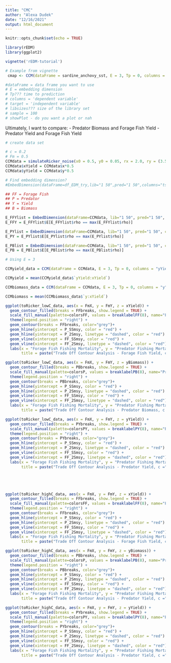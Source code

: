 ```yaml
---
title: "CMC"
author: "Alexa Dudek"
date: "12/16/2021"
output: html_document
---
```


```r
knitr::opts_chunk$set(echo = TRUE)
```

```r
library(rEDM)
library(ggplot2)
```

```r
vignette('rEDM-tutorial')
```

```r
# Example from vignette
 cmap <- CCM(dataFrame = sardine_anchovy_sst, E = 3, Tp = 0, columns = "anchovy", target = "np_sst", libSizes = "10 70 5", sample = 100, showPlot = TRUE)

#dataFrame = data frame you want to use
# E = embedding dimension
# Tp??? time to prediction
# columns = 'dependent variable'
# target = 'independent variable'
# libsizes??? size of the library set
# sample = 100
# showPlot - do you want a plot or nah

```


Ultimately, I want to compare:
- Predator Biomass and Forage Fish Yield
- Predator Yield and Forage Fish Yield
```r
# create data set 

# c = 0.2
# Fm = 0.5
CCMdata = simulateRicker_noise(x0 = 0.5, y0 = 0.05, rx = 2.0, ry = (3.5/4.5), Kx = 1, Ky = 0.1, cx = 0.2, cy = 0.2, 0.5, 0.5, 50)
CCMdata$xYield = CCMdata$x*0.5
CCMdata$yYield = CCMdata$y*0.5
```

```r
# Find embedding dimension?
#EmbedDimension(dataFrame=df_EDM_try,lib="1 50",pred="1 50",columns="tsvalue",target="tsvalue")

## FF = Forage Fish
## P = Predator
## Y = Yield 
## B = Biomass

E_FFYlist = EmbedDimension(dataFrame=CCMdata, lib="1 50", pred="1 50", columns="xYield", target="xYield", showPlot = FALSE)
E_FFY = E_FFYlist$E[E_FFYlist$rho == max(E_FFYlist$rho)]

E_PYlist = EmbedDimension(dataFrame=CCMdata, lib="1 50", pred="1 50", columns="xYield", target="xYield", showPlot = FALSE)
E_PY = E_PYlist$E[E_PYlist$rho == max(E_PYlist$rho)]

E_PBlist = EmbedDimension(dataFrame=CCMdata, lib="1 50", pred="1 50", columns="y", target="y", showPlot = FALSE)
E_PB = E_PBlist$E[E_PBlist$rho == max(E_PBlist$rho)]

# Using E = 3
```

```r
CCMyield_data = CCM(dataFrame = CCMdata, E = 3, Tp = 0, columns = "yYield", target = "xYield", libSizes = "10 48 5", sample = 100, showPlot = TRUE)

CCMyield = mean(CCMyield_data$`yYield:xYield`)

CCMbiomass_data = CCM(dataFrame = CCMdata, E = 3, Tp = 0, columns = "y", target = "xYield", libSizes = "48 48 1", sample = 100, showPlot = TRUE)

CCMbiomass = mean(CCMbiomass_data$`y:xYield`)

```

```r
ggplot(toRicker_lowC_data, aes(x = FmX, y = FmY, z = xYield)) +
  geom_contour_filled(breaks = FFbreaks, show.legend = TRUE) + 
  scale_fill_manual(palette=colorsFF, values = breaklabelFF(8), name="Forage Fish Yield", drop=FALSE) +
  theme(legend.position = "right") +
  geom_contour(breaks = FFbreaks, color="grey")+
  geom_hline(yintercept = P_SSmsy, color = "red") +
  geom_hline(yintercept = P_2Smsy, linetype = "dashed", color = "red") +
  geom_vline(xintercept = FF_SSmsy, color = "red") +
  geom_vline(xintercept = FF_2Smsy, linetype = "dashed", color = "red") +
  labs(x = "Forage Fish Fishing Mortality", y = "Predator Fishing Mortality", 
       title = paste("Trade Off Contour Analysis - Forage Fish Yield, c =", cx_low))

ggplot(toRicker_lowC_data, aes(x = FmX, y = FmY, z = yBiomass)) +
  geom_contour_filled(breaks = PBbreaks, show.legend = TRUE) +
  scale_fill_manual(palette=colorsP, values = breaklabelPB(8), name="Predator Biomass", drop=FALSE) +
  theme(legend.position = "right") +
  geom_contour(breaks = PBbreaks, color="grey")+
  geom_hline(yintercept = P_SSmsy, color = "red") +
  geom_hline(yintercept = P_2Smsy, linetype = "dashed", color = "red") +
  geom_vline(xintercept = FF_SSmsy, color = "red") +
  geom_vline(xintercept = FF_2Smsy, linetype = "dashed", color = "red") +
  labs(x = "Forage Fish Fishing Mortality", y = "Predator Fishing Mortality", 
       title = paste("Trade Off Contour Analysis - Predator Biomass, c =", cx_low))

ggplot(toRicker_lowC_data, aes(x = FmX, y = FmY, z = yYield)) +
  geom_contour_filled(breaks = PYbreaks, show.legend = TRUE) +
  scale_fill_manual(palette=colorsPY, values = breaklabelPY(8), name="Predator Yield", drop=FALSE) +
  theme(legend.position = "right") +
  geom_contour(breaks = PYbreaks, color="grey")+
  geom_hline(yintercept = P_SSmsy, color = "red") +
  geom_hline(yintercept = P_2Smsy, linetype = "dashed", color = "red") +
  geom_vline(xintercept = FF_SSmsy, color = "red") +
  geom_vline(xintercept = FF_2Smsy, linetype = "dashed", color = "red") +
  labs(x = "Forage Fish Fishing Mortality", y = "Predator Fishing Mortality", 
       title = paste("Trade Off Contour Analysis - Predator Yield, c =", cx_low))





ggplot(toRicker_highC_data, aes(x = FmX, y = FmY, z = xYield)) +
  geom_contour_filled(breaks = FFbreaks, show.legend = TRUE) +
  scale_fill_manual(palette=colorsFF, values = breaklabelFF(8), name="Forage Fish Yield", drop=FALSE) +
  theme(legend.position = "right") +
  geom_contour(breaks = FFbreaks, color="grey")+
  geom_hline(yintercept = P_SSmsy, color = "red") +
  geom_hline(yintercept = P_2Smsy, linetype = "dashed", color = "red") +
  geom_vline(xintercept = FF_SSmsy, color = "red") +
  geom_vline(xintercept = FF_2Smsy, linetype = "dashed", color = "red") +
  labs(x = "Forage Fish Fishing Mortality", y = "Predator Fishing Mortality", 
       title = paste("Trade Off Contour Analysis - Forage Fish Yield, c =", cx_high))

ggplot(toRicker_highC_data, aes(x = FmX, y = FmY, z = yBiomass)) +
  geom_contour_filled(breaks = PBbreaks, show.legend = TRUE) + 
  scale_fill_manual(palette=colorsP, values = breaklabelPB(8), name="Predator Biomass", drop=FALSE) +
  theme(legend.position = "right") +
  geom_contour(breaks = PBbreaks, color="grey")+
  geom_hline(yintercept = P_SSmsy, color = "red") +
  geom_hline(yintercept = P_2Smsy, linetype = "dashed", color = "red") +
  geom_vline(xintercept = FF_SSmsy, color = "red") +
  geom_vline(xintercept = FF_2Smsy, linetype = "dashed", color = "red") +
  labs(x = "Forage Fish Fishing Mortality", y = "Predator Fishing Mortality", 
       title = paste("Trade Off Contour Analysis - Predator Yield, c =", cx_high))

ggplot(toRicker_highC_data, aes(x = FmX, y = FmY, z = yYield)) +
  geom_contour_filled(breaks = PYbreaks, show.legend = TRUE) +
  scale_fill_manual(palette=colorsPY, values = breaklabelPY(8), name="Predator Yield", drop=FALSE) +
  theme(legend.position = "right") +
  geom_contour(breaks = PYbreaks, color="grey")+
  geom_hline(yintercept = P_SSmsy, color = "red") +
  geom_hline(yintercept = P_2Smsy, linetype = "dashed", color = "red") +
  geom_vline(xintercept = FF_SSmsy, color = "red") +
  geom_vline(xintercept = FF_2Smsy, linetype = "dashed", color = "red") +
  labs(x = "Forage Fish Fishing Mortality", y = "Predator Fishing Mortality", 
       title = paste("Trade Off Contour Analysis - Predator Yield, c =", cx_high))
```


